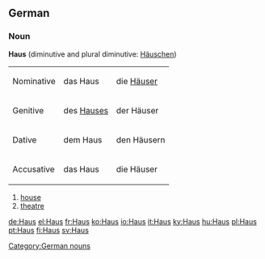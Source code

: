 ==German==
===Noun===
'''Haus''' {{n}} (diminutive and plural diminutive: [[Häuschen]])

{|
|-----
| Nominative || das Haus || die [[Häuser]]
|-----
| Genitive || des [[Hauses]] || der Häuser
|-----
| Dative || dem Haus || den Häusern
|-----
| Accusative || das Haus || die Häuser
|}

# [[house]]
# [[theatre]]

[[Category:German nouns]]

[[de:Haus]]
[[el:Haus]]
[[fr:Haus]]
[[ko:Haus]]
[[io:Haus]]
[[it:Haus]]
[[ky:Haus]]
[[hu:Haus]]
[[pl:Haus]]
[[pt:Haus]]
[[fi:Haus]]
[[sv:Haus]]